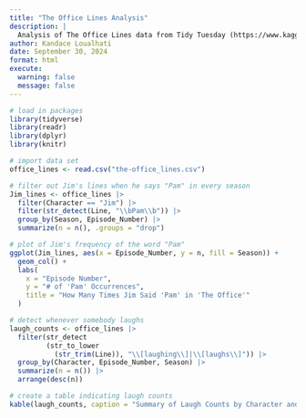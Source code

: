```yaml
---
title: "The Office Lines Analysis"
description: |
  Analysis of The Office Lines data from Tidy Tuesday (https://www.kaggle.com/datasets/fabriziocominetti/the-office-lines?resource=download)
author: Kandace Loualhati
date: September 30, 2024
format: html
execute:
  warning: false
  message: false
---
```


```r
# load in packages
library(tidyverse)
library(readr)
library(dplyr)
library(knitr)

# import data set
office_lines <- read.csv("the-office_lines.csv")

# filter out Jim's lines when he says "Pam" in every season
Jim_lines <- office_lines |>
  filter(Character == "Jim") |>
  filter(str_detect(Line, "\\bPam\\b")) |>
  group_by(Season, Episode_Number) |>
  summarize(n = n(), .groups = "drop")

# plot of Jim's frequency of the word "Pam"
ggplot(Jim_lines, aes(x = Episode_Number, y = n, fill = Season)) +
  geom_col() +
  labs(
    x = "Episode Number",
    y = "# of 'Pam' Occurrences", 
    title = "How Many Times Jim Said 'Pam' in 'The Office'"
  )
```

```r
# detect whenever somebody laughs
laugh_counts <- office_lines |>
  filter(str_detect
         (str_to_lower
           (str_trim(Line)), "\\[laughing\\]|\\[laughs\\]")) |>
  group_by(Character, Episode_Number, Season) |>
  summarize(n = n()) |>
  arrange(desc(n))

# create a table indicating laugh counts
kable(laugh_counts, caption = "Summary of Laugh Counts by Character and Episode")
```
